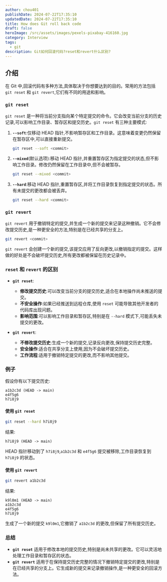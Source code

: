 ```yaml
---
author: chou401
publishDate: 2024-07-22T17:35:10
updatedDate: 2024-07-22T17:35:10
title: How does Git roll back code
draft: false
heroImage: /src/assets/images/pexels-pixabay-416160.jpg
category: Interview
tags:
  - git
description: Git如何回滚代码?reset和revert什么区别?
---
```


## 介绍

在 Git 中,回滚代码有多种方法,具体取决于你想要达到的目的。常用的方法包括 `git reset` 和 `git revert`,它们有不同的用途和影响。

### `git reset`

`git reset` 是一种将当前分支指向某个特定提交的命令。它会改变当前分支的历史记录,可以影响工作目录、暂存区和提交历史。`git reset` 有三种主要模式:

1. **`--soft`**:仅移动 HEAD 指针,不影响暂存区和工作目录。这意味着变更仍然保留在暂存区中,可以直接重新提交。

   ```sh
   git reset --soft <commit>
   ```

2. **`--mixed`**(默认选项):移动 HEAD 指针,并重置暂存区为指定提交的状态,但不影响工作目录。修改仍然保留在工作目录中,但不会被暂存。

   ```sh
   git reset --mixed <commit>
   ```

3. **`--hard`**:移动 HEAD 指针,重置暂存区,并将工作目录恢复到指定提交的状态。所有未提交的更改都会被丢弃。
   ```sh
   git reset --hard <commit>
   ```

### `git revert`

`git revert` 用于撤销特定的提交,并生成一个新的提交来记录这种撤销。它不会修改提交历史,是一种更安全的方法,特别是在已经共享的分支上。

```sh
git revert <commit>
```

`git revert` 会创建一个新的提交,该提交应用了反向更改,以撤销指定的提交。这样做的好处是不会破坏提交历史,所有更改都被保留在历史记录中。

### `reset` 和 `revert` 的区别

- **`git reset`**:

  - **修改提交历史**:可以改变当前分支的提交历史,适合在本地操作尚未推送的提交。
  - **不安全操作**:如果已经推送到远程仓库,使用 `reset` 可能导致其他开发者的代码库出现问题。
  - **影响范围**:可以影响工作目录和暂存区,特别是在 `--hard` 模式下,可能丢失未提交的更改。

- **`git revert`**:
  - **不修改提交历史**:生成一个新的提交,记录反向更改,保持提交历史完整。
  - **安全操作**:适合在共享分支上使用,因为不会破坏提交历史。
  - **工作流程**:适用于撤销特定提交的更改,而不影响其他提交。

### 例子

假设你有以下提交历史:

```
a1b2c3d (HEAD -> main)
e4f5g6
h7i8j9
```

#### 使用 `git reset`

```sh
git reset --hard h7i8j9
```

结果:

```
h7i8j9 (HEAD -> main)
```

HEAD 指针移动到了 `h7i8j9`,`a1b2c3d` 和 `e4f5g6` 提交被移除,工作目录恢复到 `h7i8j9` 的状态。

#### 使用 `git revert`

```sh
git revert a1b2c3d
```

结果:

```
k9l0m1 (HEAD -> main)
a1b2c3d
e4f5g6
h7i8j9
```

生成了一个新的提交 `k9l0m1`,它撤销了 `a1b2c3d` 的更改,但保留了所有提交历史。

### 总结

- **`git reset`** 适用于修改本地的提交历史,特别是尚未共享的更改。它可以灵活地处理工作目录和暂存区的状态。
- **`git revert`** 适用于在保持提交历史完整的情况下撤销特定提交的更改,特别是在已经共享的分支上。它生成新的提交来记录撤销操作,是一种更安全的回滚方法。
